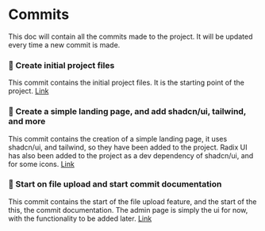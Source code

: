 # Commits

This doc will contain all the commits made to the project. It will be updated every time a new commit is made.

### 🎉 Create initial project files
This commit contains the initial project files. It is the starting point of the project.
[Link](https://github.com/theomiddleton/portfolio-project/commit/c915347fbbf0e3e7e10a26a0903a5b9ce899c053)

### 🚧 Create a simple landing page, and add shadcn/ui, tailwind, and more
This commit contains the creation of a simple landing page, it uses shadcn/ui, and tailwind, so they have been added to the project. Radix UI has also been added to the project as a dev dependency of shadcn/ui, and for some icons.
[Link](https://github.com/theomiddleton/portfolio-project/commit/8b6e7ddec8a36b5f4a4ae7f525e519b121ef90f4)

### 🚧 Start on file upload and start commit documentation
This commit contains the start of the file upload feature, and the start of the this, the commit documentation. The admin page is simply the ui for now, with the functionality to be added later.
[Link](https://github.com/theomiddleton/portfolio-project/commit/d9eb6947b0de1ab61156455bd2a9722c6f206961)
